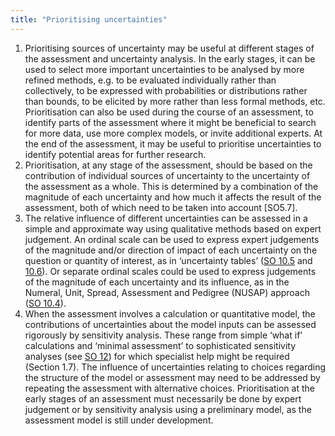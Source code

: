 ```yaml
---
title: "Prioritising uncertainties"
---
```


1. Prioritising sources of uncertainty may be useful at different stages of the assessment and uncertainty analysis. In the early stages, it can be used to select more important uncertainties to be analysed by more refined methods, e.g. to be evaluated individually rather than collectively, to be expressed with probabilities or distributions rather than bounds, to be elicited by more rather than less formal methods, etc. Prioritisation can also be used during the course of an assessment, to identify parts of the assessment where it might be beneficial to search for more data, use more complex models, or invite additional experts. At the end of the assessment, it may be useful to prioritise uncertainties to identify potential areas for further research. 
2. Prioritisation, at any stage of the assessment, should be based on the contribution of individual sources of uncertainty to the uncertainty of the assessment as a whole. This is determined by a combination of the magnitude of each uncertainty and how much it affects the result of the assessment, both of which need to be taken into account [SO5.7]. 
3. The relative influence of different uncertainties can be assessed in a simple and approximate way using qualitative methods based on expert judgement. An ordinal scale can be used to express expert judgements of the magnitude and/or direction of impact of each uncertainty on the question or quantity of interest, as in ‘uncertainty tables’ ([SO 10.5](https://doi.org/10.2903/j.efsa.2018.5122#efs25122-sec-0067) and [10.6](https://doi.org/10.2903/j.efsa.2018.5122#efs25122-sec-0068)). Or separate ordinal scales could be used to express judgements of the magnitude of each uncertainty and its influence, as in the Numeral, Unit, Spread, Assessment and Pedigree (NUSAP) approach ([SO 10.4](https://doi.org/10.2903/j.efsa.2018.5122#efs25122-sec-0066)). 
4. When the assessment involves a calculation or quantitative model, the contributions of uncertainties about the model inputs can be assessed rigorously by sensitivity analysis. These range from simple ‘what if’ calculations and ‘minimal assessment’ to sophisticated sensitivity analyses (see [SO 12](https://doi.org/10.2903/j.efsa.2018.5122#efs25122-sec-0099)) for which specialist help might be required (Section 1.7). The influence of uncertainties relating to choices regarding the structure of the model or assessment may need to be addressed by repeating the assessment with alternative choices. Prioritisation at the early stages of an assessment must necessarily be done by expert judgement or by sensitivity analysis using a preliminary model, as the assessment model is still under development.
